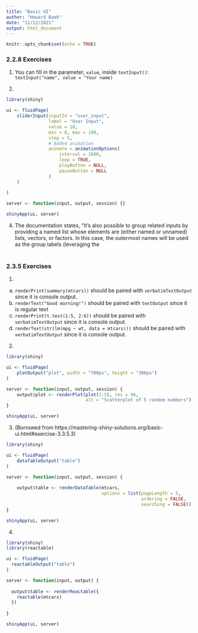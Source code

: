 ```yaml
---
title: "Basic UI"
author: "Howard Baek"
date: "11/12/2021"
output: html_document
---
```


```r
knitr::opts_chunk$set(echo = TRUE)
```


### 2.2.8 Exercises

1. You can fill in the parameter, `value`, inside `textInput()`: `textInput("name", value = "Your name)`

3. 
```r
library(shiny)

ui <- fluidPage(
    sliderInput(inputId = "user_input",
                label = "User Input", 
                value = 10,
                min = 0, max = 100,
                step = 5,
                # Added animation
                animate = animationOptions(
                    interval = 1000,
                    loop = TRUE,
                    playButton = NULL,
                    pauseButton = NULL
                )
    )
    
)

server <- function(input, output, session) {}

shinyApp(ui, server)
```


4. The documentation states, "It's also possible to group related inputs by providing a named list whose elements are (either named or unnamed) lists, vectors, or factors. In this case, the outermost names will be used as the group labels (leveraging the  <optgroup> HTML tag) for the elements in the respective sublist. See the example section for a small demo of this feature."



### 2.3.5 Exercises

1. 

a) `renderPrint(summary(mtcars))` should be paired with `verbatimTextOutput` since it is console output.
b) `renderText("Good morning!")` should be paired with `textOutput` since it is regular text
c) `renderPrint(t.test(1:5, 2:6))` should be paired with `verbatimTextOutput` since it is console output.
d) `renderText(str(lm(mpg ~ wt, data = mtcars)))` should be paired with `verbatimTextOutput` since it is console output.

2. 
```r
library(shiny)

ui <- fluidPage(
    plotOutput("plot", width = "700px", height = "300px")
)

server <- function(input, output, session) {
    output$plot <- renderPlot(plot(1:5), res = 96, 
                              alt = "Scatterplot of 5 random numbers")
}

shinyApp(ui, server)
```



3. (Borrowed from https://mastering-shiny-solutions.org/basic-ui.html#exercise-3.3.5.3)
```r
library(shiny)

ui <- fluidPage(
    dataTableOutput("table")
)

server <- function(input, output, session) {
  
    output$table <- renderDataTable(mtcars, 
                                    options = list(pageLength = 5,
                                                   ordering = FALSE, 
                                                   searching = FALSE))
}

shinyApp(ui, server)
```


4.
```r
library(shiny)
library(reactable)

ui <- fluidPage(
  reactableOutput("table")
)

server <- function(input, output) {
  
  output$table <- renderReactable({
    reactable(mtcars)
  })
  
}

shinyApp(ui, server)

```

